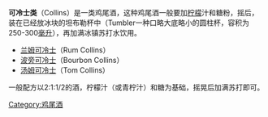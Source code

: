 '''可冷士类'''（Collins）是一类鸡尾酒，这种鸡尾酒一般要加[[柠檬|柠檬]]汁和糖粉，摇后，装在已经放冰块的坦布勒杯中（Tumbler一种口略大底略小的圆柱杯，容积为250-300[[毫升|毫升]]），再加满冰镇苏打水饮用。

*[[兰姆可冷士|兰姆可冷士]]（Rum Collins）
*[[波旁可冷士|波旁可冷士]]（Bourbon Collins）
*[[汤姆可冷士|汤姆可冷士]]（Tom Collins）

一般配方以2:1:1/2的酒，柠檬汁（或青柠汁）和糖为基础，摇晃后加满苏打即可。

{{Drink-stub}}

[[Category:鸡尾酒|Category:鸡尾酒]]